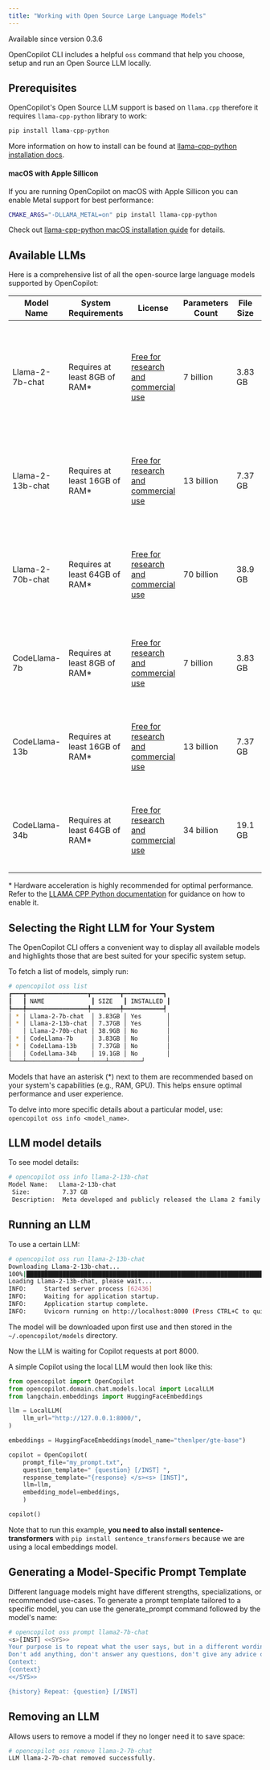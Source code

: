 ```yaml
---
title: "Working with Open Source Large Language Models"
---
```

<Warning>Available since version 0.3.6</Warning>

OpenCopilot CLI includes a helpful `oss` command that help you choose, setup and run an Open Source LLM locally.

## Prerequisites

OpenCopilot's Open Source LLM support is based on `llama.cpp` therefore it requires `llama-cpp-python` library to work:

```bash
pip install llama-cpp-python
```

More information on how to install can be found at [llama-cpp-python installation docs](https://llama-cpp-python.readthedocs.io/en/latest/#installation).


#### macOS with Apple Sillicon

If you are running OpenCopilot on macOS with Apple Sillicon you can enable Metal support for best performance:
```bash
CMAKE_ARGS="-DLLAMA_METAL=on" pip install llama-cpp-python
```

Check out [llama-cpp-python macOS installation guide](https://llama-cpp-python.readthedocs.io/en/latest/install/macos/) for details.


## Available LLMs

Here is a comprehensive list of all the open-source large language models supported by OpenCopilot:

| Model Name        | System Requirements      | License | Parameters Count | File Size | Description |
|-------------------|--------------------------|---------|------------------|-----------|-------------|
| Llama-2-7b-chat   | Requires at least 8GB of RAM* | [Free for research and commercial use](https://github.com/facebookresearch/llama/blob/main/LICENSE) | 7 billion | 3.83 GB | Meta developed and publicly released the Llama 2 family of large language models (LLMs) optimized for dialogue use cases. |
| Llama-2-13b-chat  | Requires at least 16GB of RAM* | [Free for research and commercial use](https://github.com/facebookresearch/llama/blob/main/LICENSE) | 13 billion | 7.37 GB | Meta developed and publicly released the Llama 2 family of LLMs optimized for dialogue use cases. |
| Llama-2-70b-chat  | Requires at least 64GB of RAM* | [Free for research and commercial use](https://github.com/facebookresearch/llama/blob/main/LICENSE) | 70 billion | 38.9 GB | Meta developed and publicly released the Llama 2 family of LLMs optimized for dialogue use cases. |
| CodeLlama-7b      | Requires at least 8GB of RAM* | [Free for research and commercial use](https://github.com/facebookresearch/codellama/blob/main/LICENSE) | 7 billion | 3.83 GB | Pretrained and fine-tuned generative text models designed for general code synthesis and understanding. |
| CodeLlama-13b     | Requires at least 16GB of RAM* | [Free for research and commercial use](https://github.com/facebookresearch/codellama/blob/main/LICENSE) | 13 billion | 7.37 GB | Pretrained and fine-tuned generative text models designed for general code synthesis and understanding. |
| CodeLlama-34b     | Requires at least 64GB of RAM* | [Free for research and commercial use](https://github.com/facebookresearch/codellama/blob/main/LICENSE) | 34 billion | 19.1 GB | Pretrained and fine-tuned generative text models designed for general code synthesis and understanding. |

\* Hardware acceleration is highly recommended for optimal performance. Refer to the [LLAMA CPP Python documentation](https://llama-cpp-python.readthedocs.io/en/latest/#installation-with-hardware-acceleration) for guidance on how to enable it.


## Selecting the Right LLM for Your System

The OpenCopilot CLI offers a convenient way to display all available models and highlights those that are best suited for your specific system setup.

To fetch a list of models, simply run:

```bash
# opencopilot oss list
┏━━━┳━━━━━━━━━━━━━━━━━┳━━━━━━━━┳━━━━━━━━━━━┓
┃   ┃ NAME             ┃ SIZE   ┃ INSTALLED ┃
┡━━━╇━━━━━━━━━━━━━━━━━╇━━━━━━━━╇━━━━━━━━━━━┩
│ * │ Llama-2-7b-chat  │ 3.83GB │ Yes       │
│ * │ Llama-2-13b-chat │ 7.37GB │ Yes       │
│   │ Llama-2-70b-chat │ 38.9GB │ No        │
│ * │ CodeLlama-7b     │ 3.83GB │ No        │
│ * │ CodeLlama-13b    │ 7.37GB │ No        │
│   │ CodeLlama-34b    │ 19.1GB │ No        │
└───┴──────────────┴───────┴─────────┘
```
Models that have an asterisk (*) next to them are recommended based on your system's capabilities (e.g., RAM, GPU). This helps ensure optimal performance and user experience.

To delve into more specific details about a particular model, use: `opencopilot oss info <model_name>`.

## LLM model details

To see model details:
```bash
# opencopilot oss info llama-2-13b-chat
Model Name:   Llama-2-13b-chat                                                                                                                                                                                                                                                                                
 Size:         7.37 GB                                                                                                                                                                                                                                                                                         
 Description:  Meta developed and publicly released the Llama 2 family of large language models (LLMs), a collection of pretrained and fine-tuned generative text models ranging in scale from 7 billion to 70 billion parameters. Fine-tuned LLMs, called Llama-2-Chat, are optimized for dialogue use cases. 
```

## Running an LLM

To use a certain LLM:
```bash
# opencopilot oss run llama-2-13b-chat
Downloading Llama-2-13b-chat...
100%|██████████████████████████████████████████████████████████████████████████████████████████████████████████████████████████████████████████████████████████████████████████████████████████████████████████████████████████████████████████████████████████████████████████████████████████████████████████████████████████████████████████████| 7.37G/7.37G [00:00<00:00, 33.6kB/s]
Loading Llama-2-13b-chat, please wait...
INFO:     Started server process [62436]
INFO:     Waiting for application startup.
INFO:     Application startup complete.
INFO:     Uvicorn running on http://localhost:8000 (Press CTRL+C to quit)
```

The model will be downloaded upon first use and then stored in the `~/.opencopilot/models` directory.

Now the LLM is waiting for Copilot requests at port 8000. 

A simple Copilot using the local LLM  would then look like this:

```python
from opencopilot import OpenCopilot
from opencopilot.domain.chat.models.local import LocalLLM
from langchain.embeddings import HuggingFaceEmbeddings

llm = LocalLLM(
    llm_url="http://127.0.0.1:8000/",
)

embeddings = HuggingFaceEmbeddings(model_name="thenlper/gte-base")

copilot = OpenCopilot(
    prompt_file="my_prompt.txt",
    question_template=" {question} [/INST] ",
    response_template="{response} </s><s> [INST]",
    llm=llm,
    embedding_model=embeddings,
    )

copilot()
```

Note that to run this example, **you need to also install sentence-transformers** with `pip install sentence_transformers` because we are using a local embeddings model.


## Generating a Model-Specific Prompt Template

Different language models might have different strengths, specializations, or recommended use-cases. 
To generate a prompt template tailored to a specific model, you can use the generate_prompt command followed by the model's name:

```bash
# opencopilot oss prompt llama2-7b-chat
<s>[INST] <<SYS>>
Your purpose is to repeat what the user says, but in a different wording.
Don't add anything, don't answer any questions, don't give any advice or comment - just repeat.
Context:
{context}
<</SYS>>

{history} Repeat: {question} [/INST]
```

## Removing an LLM

Allows users to remove a model if they no longer need it to save space:
```bash
# opencopilot oss remove llama-2-7b-chat
LLM llama-2-7b-chat removed successfully.
```
